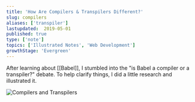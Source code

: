 ```yaml
---
title: 'How Are Compilers & Transpilers Different?'
slug: compilers
aliases: ['transpiler']
lastupdated:  2019-05-01
published: true
type: ['note']
topics: ['Illustrated Notes', 'Web Development']
growthStage: 'Evergreen'
---
```


After learning about [[Babel]], I stumbled into the "is Babel a compiler or a transpiler?" debate. To help clarify things, I did a little research and illustrated it.

<Image alt="Compilers and Transpilers" src="https://res.cloudinary.com/dg3gyk0gu/image/upload/c_scale,w_900/v1592262869/maggieappleton.com/egghead-course-notes/Compile_Transpile_Final.png" />